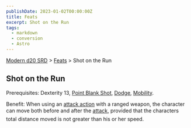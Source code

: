 ```yaml
---
publishDate: 2023-01-02T00:00:00Z
title: Feats
excerpt: Shot on the Run
tags:
  - markdown
  - conversion
  - Astro
---
```


[Modern d20 SRD](/#modernD20) > [Feats](modern-d20-srd-feats-index) > Shot on the Run

## Shot on the Run

Prerequisites: Dexterity 13, [Point Blank Shot](modern-d20-srd-feats-point-blank-shot), [Dodge](modern-d20-srd-feats-dodge), [Mobility](modern-d20-srd-feats-mobility).

Benefit: When using an [attack action](modern-d20-srd-combat-attack-actions) with a ranged weapon, the character can move both before and after the [attack](modern-d20-srd-combat-attack-roll), provided that the characters total distance moved is not greater than his or her speed.
